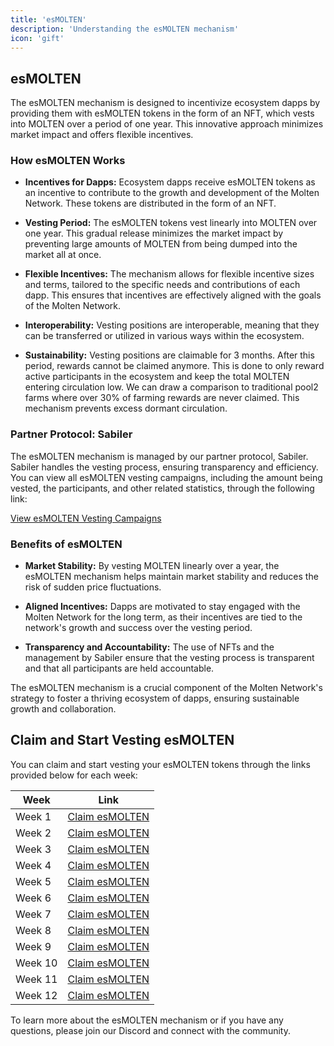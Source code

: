 ```yaml
---
title: 'esMOLTEN'
description: 'Understanding the esMOLTEN mechanism'
icon: 'gift'
---
```


## esMOLTEN

The esMOLTEN mechanism is designed to incentivize ecosystem dapps by providing them with esMOLTEN tokens in the form of an NFT, which vests into MOLTEN over a period of one year. This innovative approach minimizes market impact and offers flexible incentives.

### How esMOLTEN Works

- **Incentives for Dapps:** Ecosystem dapps receive esMOLTEN tokens as an incentive to contribute to the growth and development of the Molten Network. These tokens are distributed in the form of an NFT.
  
- **Vesting Period:** The esMOLTEN tokens vest linearly into MOLTEN over one year. This gradual release minimizes the market impact by preventing large amounts of MOLTEN from being dumped into the market all at once.
  
- **Flexible Incentives:** The mechanism allows for flexible incentive sizes and terms, tailored to the specific needs and contributions of each dapp. This ensures that incentives are effectively aligned with the goals of the Molten Network.

- **Interoperability:** Vesting positions are interoperable, meaning that they can be transferred or utilized in various ways within the ecosystem.

- **Sustainability:** Vesting positions are claimable for 3 months. After this period, rewards cannot be claimed anymore. This is done to only reward active participants in the ecosystem and keep the total MOLTEN entering circulation low. We can draw a comparison to traditional pool2 farms where over 30% of farming rewards are never claimed. This mechanism prevents excess dormant circulation.

### Partner Protocol: Sabiler

The esMOLTEN mechanism is managed by our partner protocol, Sabiler. Sabiler handles the vesting process, ensuring transparency and efficiency. You can view all esMOLTEN vesting campaigns, including the amount being vested, the participants, and other related statistics, through the following link:

[View esMOLTEN Vesting Campaigns](https://app.sablier.com/airstreams/?t=search&c=42161&m=0x2e5d207a4c0f7e7c52f6622dcc6eb44bc0fe1a13&a=0x66e535e8d2ebf13f49f3d49e5c50395a97c137b1&o=true)

### Benefits of esMOLTEN

- **Market Stability:** By vesting MOLTEN linearly over a year, the esMOLTEN mechanism helps maintain market stability and reduces the risk of sudden price fluctuations.
  
- **Aligned Incentives:** Dapps are motivated to stay engaged with the Molten Network for the long term, as their incentives are tied to the network's growth and success over the vesting period.
  
- **Transparency and Accountability:** The use of NFTs and the management by Sabiler ensure that the vesting process is transparent and that all participants are held accountable.

The esMOLTEN mechanism is a crucial component of the Molten Network's strategy to foster a thriving ecosystem of dapps, ensuring sustainable growth and collaboration.

## Claim and Start Vesting esMOLTEN

You can claim and start vesting your esMOLTEN tokens through the links provided below for each week:

| Week | Link                                                                                           |
|------|------------------------------------------------------------------------------------------------|
| Week 1 | [Claim esMOLTEN](https://app.sablier.com/airstream/0xc607c0e8b666a69b950150d731d037cc21ac5169-42161/) |
| Week 2 | [Claim esMOLTEN](https://app.sablier.com/airstream/0xa94a8ee6c1aca180fb0f60542eb9a6303b48110a-42161/) |
| Week 3 | [Claim esMOLTEN](https://app.sablier.com/airstream/0xbc4145d57d13d488f62acccc938a88a6fd3c23c3-42161/) |
| Week 4 | [Claim esMOLTEN](https://app.sablier.com/airstream/0xf28c4eae361174d0d59c4fa3665572210eee9dc5-42161/) |
| Week 5 | [Claim esMOLTEN](https://app.sablier.com/airstream/0x57147b4959c656c121a83132b24c35393a58afae-42161/) |
| Week 6 | [Claim esMOLTEN](https://app.sablier.com/airstream/0x36bdd9b8ff1d25b222523a22379f61cf505c4a98-42161/) |
| Week 7 | [Claim esMOLTEN](https://app.sablier.com/airstream/0xbb5420821eb6ac600c397b4251a9b819a7d71ebb-42161/) |
| Week 8 | [Claim esMOLTEN](https://app.sablier.com/airstream/0x92f17abdd7a11c623c8c6de0b60df4b384d79d3f-42161/) |
| Week 9 | [Claim esMOLTEN](https://app.sablier.com/airstream/0xa5967fdb4d5a8fe44b207f87fbb4d510763b4185-42161/) |
| Week 10 | [Claim esMOLTEN](https://app.sablier.com/airstream/0xd44b35fa09211299014e0426a293d51cc2f8f568-42161/) |
| Week 11 | [Claim esMOLTEN](https://app.sablier.com/airstream/0x36105dbacc5709bb6870ebcd018616cebf038c83-42161/) |
| Week 12 | [Claim esMOLTEN](https://app.sablier.com/airstream/0x3fb695632449294b7405bb196684a87565b4c02f-42161/) |

To learn more about the esMOLTEN mechanism or if you have any questions, please join our Discord and connect with the community.
